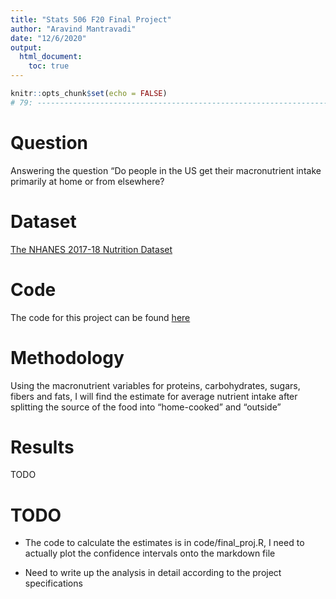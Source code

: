 ```yaml
---
title: "Stats 506 F20 Final Project"
author: "Aravind Mantravadi"
date: "12/6/2020"
output: 
  html_document:
    toc: true
---
```


```r
knitr::opts_chunk$set(echo = FALSE)
# 79: -------------------------------------------------------------------------
```

# Question 

Answering the question "Do people in the US get their macronutrient
intake primarily at home or from elsewhere?

# Dataset

[The NHANES 2017-18 Nutrition Dataset](https://wwwn.cdc.gov/nchs/nhanes/search/datapage.aspx?Component=Dietary&CycleBeginYear=2017)

# Code

The code for this project can be found 
[here](https://github.com/aravind1338/506F20FinalProject)

# Methodology

Using the macronutrient variables for proteins, carbohydrates, 
sugars, fibers and fats, I will find the estimate for average nutrient intake
after splitting the source of the food into "home-cooked" and "outside"

# Results

TODO

# TODO

* The code to calculate the estimates is in code/final_proj.R, I need to actually plot the confidence intervals onto the markdown file

* Need to write up the analysis in detail according to the project specifications



